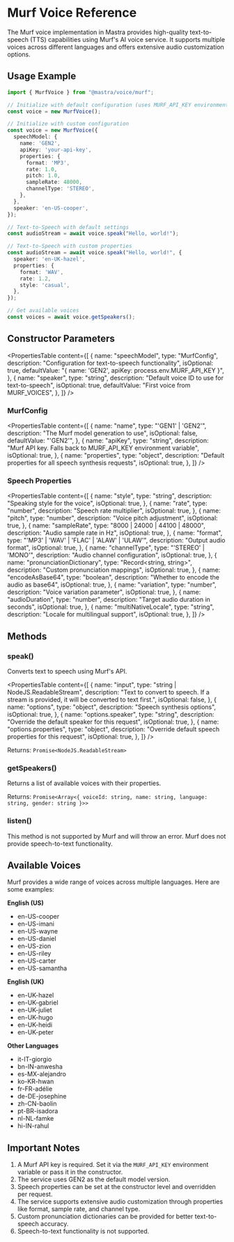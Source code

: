 # Murf Voice Reference

The Murf voice implementation in Mastra provides high-quality text-to-speech (TTS) capabilities using Murf's AI voice service. It supports multiple voices across different languages and offers extensive audio customization options.

## Usage Example

```typescript
import { MurfVoice } from "@mastra/voice/murf";

// Initialize with default configuration (uses MURF_API_KEY environment variable)
const voice = new MurfVoice();

// Initialize with custom configuration
const voice = new MurfVoice({
  speechModel: {
    name: 'GEN2',
    apiKey: 'your-api-key',
    properties: {
      format: 'MP3',
      rate: 1.0,
      pitch: 1.0,
      sampleRate: 48000,
      channelType: 'STEREO',
    },
  },
  speaker: 'en-US-cooper',
});

// Text-to-Speech with default settings
const audioStream = await voice.speak("Hello, world!");

// Text-to-Speech with custom properties
const audioStream = await voice.speak("Hello, world!", {
  speaker: 'en-UK-hazel',
  properties: {
    format: 'WAV',
    rate: 1.2,
    style: 'casual',
  },
});

// Get available voices
const voices = await voice.getSpeakers();
```

## Constructor Parameters

<PropertiesTable
  content={[
    {
      name: "speechModel",
      type: "MurfConfig",
      description: "Configuration for text-to-speech functionality",
      isOptional: true,
      defaultValue: "{ name: 'GEN2', apiKey: process.env.MURF_API_KEY }",
    },
    {
      name: "speaker",
      type: "string",
      description: "Default voice ID to use for text-to-speech",
      isOptional: true,
      defaultValue: "First voice from MURF_VOICES",
    },
  ]}
/>

### MurfConfig

<PropertiesTable
  content={[
    {
      name: "name",
      type: "'GEN1' | 'GEN2'",
      description: "The Murf model generation to use",
      isOptional: false,
      defaultValue: "'GEN2'",
    },
    {
      name: "apiKey",
      type: "string",
      description: "Murf API key. Falls back to MURF_API_KEY environment variable",
      isOptional: true,
    },
    {
      name: "properties",
      type: "object",
      description: "Default properties for all speech synthesis requests",
      isOptional: true,
    },
  ]}
/>

### Speech Properties

<PropertiesTable
  content={[
    {
      name: "style",
      type: "string",
      description: "Speaking style for the voice",
      isOptional: true,
    },
    {
      name: "rate",
      type: "number",
      description: "Speech rate multiplier",
      isOptional: true,
    },
    {
      name: "pitch",
      type: "number",
      description: "Voice pitch adjustment",
      isOptional: true,
    },
    {
      name: "sampleRate",
      type: "8000 | 24000 | 44100 | 48000",
      description: "Audio sample rate in Hz",
      isOptional: true,
    },
    {
      name: "format",
      type: "'MP3' | 'WAV' | 'FLAC' | 'ALAW' | 'ULAW'",
      description: "Output audio format",
      isOptional: true,
    },
    {
      name: "channelType",
      type: "'STEREO' | 'MONO'",
      description: "Audio channel configuration",
      isOptional: true,
    },
    {
      name: "pronunciationDictionary",
      type: "Record<string, string>",
      description: "Custom pronunciation mappings",
      isOptional: true,
    },
    {
      name: "encodeAsBase64",
      type: "boolean",
      description: "Whether to encode the audio as base64",
      isOptional: true,
    },
    {
      name: "variation",
      type: "number",
      description: "Voice variation parameter",
      isOptional: true,
    },
    {
      name: "audioDuration",
      type: "number",
      description: "Target audio duration in seconds",
      isOptional: true,
    },
    {
      name: "multiNativeLocale",
      type: "string",
      description: "Locale for multilingual support",
      isOptional: true,
    },
  ]}
/>

## Methods

### speak()

Converts text to speech using Murf's API.

<PropertiesTable
  content={[
    {
      name: "input",
      type: "string | NodeJS.ReadableStream",
      description: "Text to convert to speech. If a stream is provided, it will be converted to text first.",
      isOptional: false,
    },
    {
      name: "options",
      type: "object",
      description: "Speech synthesis options",
      isOptional: true,
    },
    {
      name: "options.speaker",
      type: "string",
      description: "Override the default speaker for this request",
      isOptional: true,
    },
    {
      name: "options.properties",
      type: "object",
      description: "Override default speech properties for this request",
      isOptional: true,
    },
  ]}
/>

Returns: `Promise<NodeJS.ReadableStream>`

### getSpeakers()

Returns a list of available voices with their properties.

Returns: `Promise<Array<{ voiceId: string, name: string, language: string, gender: string }>>`

### listen()

This method is not supported by Murf and will throw an error. Murf does not provide speech-to-text functionality.

## Available Voices

Murf provides a wide range of voices across multiple languages. Here are some examples:

**English (US)**
- en-US-cooper
- en-US-imani
- en-US-wayne
- en-US-daniel
- en-US-zion
- en-US-riley
- en-US-carter
- en-US-samantha

**English (UK)**
- en-UK-hazel
- en-UK-gabriel
- en-UK-juliet
- en-UK-hugo
- en-UK-heidi
- en-UK-peter

**Other Languages**
- it-IT-giorgio
- bn-IN-anwesha
- es-MX-alejandro
- ko-KR-hwan
- fr-FR-adélie
- de-DE-josephine
- zh-CN-baolin
- pt-BR-isadora
- nl-NL-famke
- hi-IN-rahul

## Important Notes

1. A Murf API key is required. Set it via the `MURF_API_KEY` environment variable or pass it in the constructor.
2. The service uses GEN2 as the default model version.
3. Speech properties can be set at the constructor level and overridden per request.
4. The service supports extensive audio customization through properties like format, sample rate, and channel type.
5. Custom pronunciation dictionaries can be provided for better text-to-speech accuracy.
6. Speech-to-text functionality is not supported.

